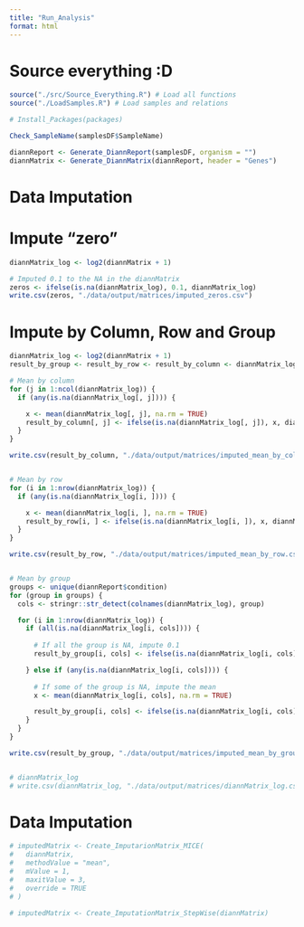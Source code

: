 ```yaml
---
title: "Run_Analysis"
format: html
---
```


# Source everything :D
```r
source("./src/Source_Everything.R") # Load all functions
source("./LoadSamples.R") # Load samples and relations

# Install_Packages(packages) 
```

```r
Check_SampleName(samplesDF$SampleName)

diannReport <- Generate_DiannReport(samplesDF, organism = "")
diannMatrix <- Generate_DiannMatrix(diannReport, header = "Genes")
```


# Data Imputation

# Impute "zero"
```r
diannMatrix_log <- log2(diannMatrix + 1)

# Imputed 0.1 to the NA in the diannMatrix
zeros <- ifelse(is.na(diannMatrix_log), 0.1, diannMatrix_log)
write.csv(zeros, "./data/output/matrices/imputed_zeros.csv")
```

# Impute by Column, Row and Group
```r
diannMatrix_log <- log2(diannMatrix + 1)
result_by_group <- result_by_row <- result_by_column <- diannMatrix_log

# Mean by column
for (j in 1:ncol(diannMatrix_log)) {
  if (any(is.na(diannMatrix_log[, j]))) {

    x <- mean(diannMatrix_log[, j], na.rm = TRUE)
    result_by_column[, j] <- ifelse(is.na(diannMatrix_log[, j]), x, diannMatrix_log[, j])
  }
}

write.csv(result_by_column, "./data/output/matrices/imputed_mean_by_column.csv")


# Mean by row
for (i in 1:nrow(diannMatrix_log)) {
  if (any(is.na(diannMatrix_log[i, ]))) {

    x <- mean(diannMatrix_log[i, ], na.rm = TRUE)
    result_by_row[i, ] <- ifelse(is.na(diannMatrix_log[i, ]), x, diannMatrix_log[i, ])
  }
}

write.csv(result_by_row, "./data/output/matrices/imputed_mean_by_row.csv" )


# Mean by group
groups <- unique(diannReport$condition)
for (group in groups) {
  cols <- stringr::str_detect(colnames(diannMatrix_log), group)

  for (i in 1:nrow(diannMatrix_log)) {
    if (all(is.na(diannMatrix_log[i, cols]))) {
      
      # If all the group is NA, impute 0.1
      result_by_group[i, cols] <- ifelse(is.na(diannMatrix_log[i, cols]), 0.1, diannMatrix_log[i,cols])

    } else if (any(is.na(diannMatrix_log[i, cols]))) {
      
      # If some of the group is NA, impute the mean
      x <- mean(diannMatrix_log[i, cols], na.rm = TRUE)

      result_by_group[i, cols] <- ifelse(is.na(diannMatrix_log[i, cols]), x, diannMatrix_log[i, cols])
    }
  }
}

write.csv(result_by_group, "./data/output/matrices/imputed_mean_by_group.csv" )


# diannMatrix_log
# write.csv(diannMatrix_log, "./data/output/matrices/diannMatrix_log.csv" )

```



# Data Imputation
```r
# imputedMatrix <- Create_ImputarionMatrix_MICE(
#   diannMatrix,
#   methodValue = "mean",
#   mValue = 1,
#   maxitValue = 3,
#   override = TRUE
# )

# imputedMatrix <- Create_ImputationMatrix_StepWise(diannMatrix)
```
